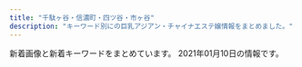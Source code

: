 ```yaml
---
title: "千駄ヶ谷・信濃町・四ツ谷・市ヶ谷"
description: "キーワード別にの巨乳アジアン・チャイナエステ嬢情報をまとめました。"
---
```


新着画像と新着キーワードをまとめています。
2021年01月10日の情報です。

<DmmAffiliateIns />
<KeywordTable
  shops={
    [
    {
        "img_links": [
            "http://lakulaku.info/images/top.jpg",
            "http://lakulaku.info/img/rina.jpg",
            "http://lakulaku.info/img/s06.jpg",
            "http://lakulaku.info/images/titestaff.png",
            "http://lakulaku.info/img/5-1.jpg",
            "http://lakulaku.info/img/5-3.jpg",
            "http://lakulaku.info/img/5-2.jpg",
            "http://lakulaku.info/img/5-5.jpg",
            "http://lakulaku.info/images/staff/mari.jpg",
            "http://lakulaku.info/images/staff/momo.jpg",
            "http://lakulaku.info/images/staff/5-1.jpg",
            "http://lakulaku.info/images/staff/s06.jpg",
            "http://lakulaku.info/img/5-4.jpg",
            "http://lakulaku.info/images/staff/5-3.jpg",
            "http://lakulaku.info/images/staff/sizuka.jpg",
            "http://lakulaku.info/images/staff/ai-a.jpg",
            "http://lakulaku.info/images/staff/rina.jpg",
            "http://lakulaku.info/images/staff/5-5.jpg",
            "http://lakulaku.info/images/mobile.png",
            "http://lakulaku.info/images/staff/5-4.jpg",
            "http://lakulaku.info/swf/baner.jpg",
            "http://lakulaku.info/images/staff/ai.jpg",
            "http://lakulaku.info/images/staff/5-2.jpg",
            "http://lakulaku.info/images/newtit.png",
            "http://lakulaku.info/images/staff/yumi.jpg",
            "http://lakulaku.info/images/staff/nena.jpg"
        ],
        "keywords": {},
        "url": "http://lakulaku.info/",
        "name": "\u767e\u5408",
        "station": "\u56db\u8c37\u4e09\u4e01\u76ee\u99c52\u756a"
    },
    {
        "station": "\u56db\u8c37\u4e09\u4e01\u76ee\u99c53\u756a\u53e3",
        "name": "\u8594\u8587",
        "url": "http://www.bara.relaxjp.info/",
        "keywords": {
            "86": 2,
            "C": 12,
            "87": 6,
            "D": 8
        },
        "img_links": [
            "http://www.bara.relaxjp.info/img/ttl_therapist_top.png",
            "http://www.bara.relaxjp.info/img/goback.jpg",
            "http://www.bara.relaxjp.info/files/001.jpg",
            "http://www.bara.relaxjp.info/images/slider/3.jpg",
            "http://www.bara.relaxjp.info/img/ttl_news.png",
            "http://www.bara.relaxjp.info/img/btn_side_mobile.jpg",
            "http://www.bara.relaxjp.info/img/pickup.jpg",
            "http://www.bara.relaxjp.info/files/001-02.jpg",
            "http://www.bara.relaxjp.info/files/003-02.jpg",
            "http://www.bara.relaxjp.info/files/002.jpg",
            "http://www.bara.relaxjp.info/img/tel.png",
            "http://www.bara.relaxjp.info/files/005.jpg",
            "http://www.bara.relaxjp.info/img/ttl_info.png",
            "http://www.bara.relaxjp.info/images/slider/2.jpg",
            "http://www.bara.relaxjp.info/images/slider/1.jpg",
            "http://www.bara.relaxjp.info/files/003.jpg",
            "http://www.bara.relaxjp.info/files/002-02.jpg",
            "http://www.bara.relaxjp.info/files/005-02.jpg"
        ]
    },
    {
        "url": "http://e-yotsuya.net/",
        "keywords": {
            "C": 14
        },
        "img_links": [
            "http://e-yotsuya.net/images/g12.jpg",
            "http://e-yotsuya.net/images/mobile.png",
            "http://e-yotsuya.net/images/g11.jpg",
            "http://e-yotsuya.net/images/news-tit1.jpg",
            "http://e-yotsuya.net/images/g7.jpg",
            "http://e-yotsuya.net/images/g8.jpg",
            "http://e-yotsuya.net/images/baner.jpg",
            "http://e-yotsuya.net/images/g5.jpg",
            "http://e-yotsuya.net/images/news-tit.png",
            "http://e-yotsuya.net/images/g1.jpg",
            "http://e-yotsuya.net/images/tite-staff1.jpg",
            "http://e-yotsuya.net/images/room.jpg",
            "http://e-yotsuya.net/images/g9.jpg",
            "http://e-yotsuya.net/images/g3.jpg",
            "http://e-yotsuya.net/images/g6.jpg",
            "http://e-yotsuya.net/images/top.jpg",
            "http://e-yotsuya.net/images/tite-staff.jpg",
            "http://e-yotsuya.net/images/g2.jpg",
            "http://e-yotsuya.net/images/baner2.jpg",
            "http://e-yotsuya.net/images/g10.jpg",
            "http://e-yotsuya.net/images/g4.jpg",
            "http://e-yotsuya.net/images/top2.png"
        ],
        "station": "JR\u56db\u30c4\u8c37\u99c5\u8d64\u5742\u53e3",
        "name": "\u30b9\u30de\u30a4\u30eb"
    },
    {
        "url": "http://bimajo.ies.fun/",
        "name": "\u7652\u3057\u306e\u5c4b",
        "keywords": {
            "D": 30,
            "86": 15,
            "85": 15,
            "C": 10
        },
        "img_links": [
            "http://bimajo.ies.fun/images/room4.jpg",
            "http://bimajo.ies.fun/images/s_news.jpg",
            "http://bimajo.ies.fun/photos/sites/71/2020/07/2020072106582415.jpg",
            "http://bimajo.ies.fun/images/s_staff.jpg",
            "http://bimajo.ies.fun/images/mobile.jpg",
            "http://bimajo.ies.fun/photos/sites/71/2020/09/202009020147082.jpg",
            "http://bimajo.ies.fun/images/top.png",
            "http://bimajo.ies.fun/images/s_pick.jpg",
            "http://bimajo.ies.fun/images/end.png",
            "http://bimajo.ies.fun/images/room1.jpg",
            "http://bimajo.ies.fun/images/room2.jpg",
            "http://bimajo.ies.fun/images/room3.jpg",
            "http://bimajo.ies.fun/images/s_face.jpg",
            "http://bimajo.ies.fun/images/news_bj2.png"
        ],
        "station": "\u56db\u8c37\u4e09\u4e01\u76ee\u99c52\u756a\u51fa\u53e3"
    },
    {
        "url": "https://juno-esthe.tokyo/",
        "station": "\u56db\u30c4\u8c37\u99c52\u756a\u53e3",
        "keywords": {
            "\u30bb\u30af\u30b7\u30fc": 5,
            "D": 6,
            "E": 9,
            "C": 27
        },
        "name": "\u30c6\u30a3\u30e9\u30df\u30b9",
        "img_links": [
            "https://juno-esthe.tokyo/wp-content/uploads/2020/06/3456utiramisu.jpg",
            "https://juno-esthe.tokyo/wp-content/themes/este/img/1.jpg",
            "https://juno-esthe.tokyo/wp-content/uploads/2020/07/897621tiramisu.jpg",
            "https://juno-esthe.tokyo/wp-content/uploads/2018/12/90876satiramisu.jpg",
            "https://juno-esthe.tokyo/wp-content/themes/este/img/4.jpg",
            "https://juno-esthe.tokyo/wp-content/themes/este/img/top-img01.png",
            "https://juno-esthe.tokyo/wp-content/themes/este/img/top-img03.png",
            "https://juno-esthe.tokyo/wp-content/themes/este/img/3.jpg",
            "https://juno-esthe.tokyo/wp-content/uploads/2020/09/897654tiramisu.jpg",
            "https://juno-esthe.tokyo/wp-content/uploads/2020/02/99tiramisu.jpg",
            "https://juno-esthe.tokyo/wp-content/themes/este/img/top-img04.png",
            "https://juno-esthe.tokyo/wp-content/themes/este/img/call.png",
            "https://juno-esthe.tokyo/wp-content/uploads/2020/09/786544567tiramisu.jpg",
            "https://juno-esthe.tokyo/wp-content/uploads/2020/07/76521tiramisu.jpg",
            "https://juno-esthe.tokyo/wp-content/uploads/2020/07/32111tiramisu.jpg",
            "https://juno-esthe.tokyo/wp-content/themes/este/img/2.jpg",
            "https://juno-esthe.tokyo/wp-content/themes/este/img/tel_footer.png",
            "https://juno-esthe.tokyo/wp-content/themes/este/img/top-img05.png",
            "https://juno-esthe.tokyo/wp-content/uploads/2020/06/12345678tiramisu.jpg",
            "https://juno-esthe.tokyo/wp-content/uploads/2020/03/567tiramisu.jpg",
            "https://juno-esthe.tokyo/wp-content/uploads/2019/06/waerstdyfugi.jpg",
            "https://juno-esthe.tokyo/wp-content/themes/este/img/top-img02.png",
            "https://juno-esthe.tokyo/wp-content/uploads/2020/12/76tiramisu.jpg",
            "https://juno-esthe.tokyo/wp-content/themes/este/img/tel_header.png",
            "https://juno-esthe.tokyo/wp-content/uploads/2020/03/8880tiramisu.jpg",
            "https://juno-esthe.tokyo/wp-content/uploads/2020/02/estrdyfugi.jpg"
        ]
    },
    {
        "keywords": {
            "D": 294,
            "85": 147,
            "84": 42,
            "83": 21,
            "82": 21,
            "87": 42,
            "86": 147,
            "C": 126
        },
        "station": "\u56db\u8c37\u4e09\u4e01\u76ee\u99c52\u756a\u51fa\u53e3",
        "img_links": [
            "http://aqua.jpn.cm/images/room5.jpg",
            "http://aqua.jpn.cm/photos/sites/16/2019/04/2019042211584069.jpg",
            "http://aqua.jpn.cm/photos/sites/16/2020/12/2020120208263886.jpg",
            "http://aqua.jpn.cm/images/s_staff.png",
            "http://aqua.jpn.cm/photos/sites/16/2018/05/2018052105590585.jpg",
            "http://aqua.jpn.cm/photos/sites/16/2020/04/2020040301184076.jpg",
            "http://aqua.jpn.cm/images/1.jpg",
            "http://aqua.jpn.cm/images/room3.jpg",
            "http://aqua.jpn.cm/images/room2.jpg",
            "http://aqua.jpn.cm/photos/sites/16/2018/01/2018011007031429.jpg",
            "http://aqua.jpn.cm/photos/sites/16/2018/01/2018011007031840.jpg",
            "http://aqua.jpn.cm/images/s_news.jpg",
            "http://aqua.jpn.cm/photos/sites/16/2020/10/2020100508293240.jpg",
            "http://aqua.jpn.cm/images/room1.jpg",
            "http://aqua.jpn.cm/photos/sites/16/2020/12/2020120107363899.jpg",
            "http://aqua.jpn.cm/photos/sites/16/2020/10/2020100906522289.jpg",
            "http://aqua.jpn.cm/photos/sites/16/2020/03/2020030507254950.jpg",
            "http://aqua.jpn.cm/photos/sites/16/2019/03/2019031107062221.jpg",
            "http://aqua.jpn.cm/photos/sites/16/2018/01/2018011007031662.jpg",
            "http://aqua.jpn.cm/photos/sites/16/2018/01/2018013112184869.jpg",
            "http://aqua.jpn.cm/images/s_pick.png",
            "http://aqua.jpn.cm/images/line.jpg",
            "http://aqua.jpn.cm/photos/sites/16/2019/02/2019020108033676.jpg",
            "http://aqua.jpn.cm/images/top.png",
            "http://aqua.jpn.cm/photos/sites/16/2018/03/2018031909460765.jpg",
            "http://aqua.jpn.cm/images/3.jpg",
            "http://aqua.jpn.cm/photos/sites/16/2018/01/2018011007031899.jpg",
            "http://aqua.jpn.cm/images/2.jpg",
            "http://aqua.jpn.cm/images/room4.jpg",
            "http://aqua.jpn.cm/images/mobile.jpg",
            "http://aqua.jpn.cm/photos/sites/16/2018/01/2018011007031723.jpg",
            "http://aqua.jpn.cm/photos/sites/16/2020/09/2020091507031094.jpg",
            "http://aqua.jpn.cm/photos/sites/16/2018/01/2018011007032034.jpg",
            "http://aqua.jpn.cm/photos/sites/16/2018/01/2018011007031997.jpg"
        ],
        "url": "http://aqua.jpn.cm/",
        "name": "\u5149\u540d"
    },
    {
        "keywords": {},
        "img_links": [
            "http://l-rlx.com/images/index_21.jpg",
            "http://l-rlx.com/images/01.jpg",
            "http://l-rlx.com/images/index_07.jpg",
            "http://l-rlx.com/images/index_12.jpg",
            "http://l-rlx.com/images/index_17.jpg",
            "http://l-rlx.com/girl/01.jpg",
            "http://l-rlx.com/images/info_09.jpg",
            "http://l-rlx.com/images/index_05.jpg",
            "http://l-rlx.com/girl/00.jpg",
            "http://l-rlx.com/images/rec_09.jpg",
            "http://l-rlx.com/images/staff_09.jpg",
            "http://l-rlx.com/images/index_16.jpg",
            "http://l-rlx.com/images/02.jpg",
            "http://l-rlx.com/girl/05.jpg",
            "http://l-rlx.com/images/index_14.jpg",
            "http://l-rlx.com/images/sub_09.jpg",
            "http://l-rlx.com/girl/04.jpg",
            "http://l-rlx.com/images/index_06.jpg",
            "http://l-rlx.com/images/index_20.jpg",
            "http://l-rlx.com/images/index_03.jpg",
            "http://l-rlx.com/images/index_01.jpg",
            "http://l-rlx.com/images/03.jpg",
            "http://l-rlx.com/images/index_04.jpg",
            "http://l-rlx.com/images/info.jpg",
            "http://l-rlx.com/girl/03.jpg",
            "http://l-rlx.com/images/index_02.jpg",
            "http://l-rlx.com/girl/02.jpg",
            "http://l-rlx.com/images/rec.jpg"
        ],
        "url": "http://l-rlx.com/",
        "name": "\u30aa\u30fc\u30ed\u30e9",
        "station": "\u56db\u8c37\u4e09\u4e01\u76ee\u99c52\u756a\u53e3"
    },
    {
        "name": "Moon",
        "station": "\u9eb9\u753a\u99c51\u756a\u51fa\u53e3",
        "url": "http://xn--vckg5a9gug.in.net/",
        "keywords": {},
        "img_links": [
            "http://xn--vckg5a9gug.in.net/images/evetop.png",
            "http://xn--vckg5a9gug.in.net/images/top.png",
            "http://xn--vckg5a9gug.in.net/link/menlog.jpg",
            "http://xn--vckg5a9gug.in.net/images/staff_s.png",
            "http://xn--vckg5a9gug.in.net/images/cg05.jpg",
            "http://xn--vckg5a9gug.in.net/images/cg03.jpg",
            "http://xn--vckg5a9gug.in.net/images/cg04.jpg",
            "http://xn--vckg5a9gug.in.net/images/cg07.jpg",
            "http://xn--vckg5a9gug.in.net/images/news.png",
            "http://xn--vckg5a9gug.in.net/images/cg06.jpg"
        ]
    },
    {
        "station": "\u56db\u8c37\u4e09\u4e01\u76ee\u99c52\u756a",
        "name": "ROSA",
        "url": "http://e-rosa.net/",
        "keywords": {},
        "img_links": [
            "http://e-rosa.net/images/rimi.jpg",
            "http://e-rosa.net/images/003.jpg",
            "http://e-rosa.net/images/nei_01.png",
            "http://e-rosa.net/images/te1.jpg",
            "http://e-rosa.net/images/006.jpg",
            "http://e-rosa.net/images/rina1.jpg",
            "http://e-rosa.net/images/rina0.jpg",
            "http://e-rosa.net/images/girlx_top.png",
            "http://e-rosa.net/images/syuri.jpg",
            "http://e-rosa.net/images/y1.jpg",
            "http://e-rosa.net/images/meyi2.jpg",
            "http://e-rosa.net/images/te3.jpg",
            "http://e-rosa.net/images/yuyi.jpg",
            "http://e-rosa.net/images/nei_03.png",
            "http://e-rosa.net/images/news_bottom.jpg",
            "http://e-rosa.net/images/noimage.jpg",
            "http://e-rosa.net/images/girl_01.png",
            "http://e-rosa.net/images/right_bottom.png",
            "http://e-rosa.net/images/009.jpg",
            "http://e-rosa.net/images/haruka.jpg",
            "http://e-rosa.net/images/005.jpg",
            "http://e-rosa.net/images/sejutu6.jpg",
            "http://e-rosa.net/images/ayaka.jpg",
            "http://e-rosa.net/images/right_top.png",
            "http://e-rosa.net/images/004.jpg",
            "http://e-rosa.net/images/sejutu1.jpg",
            "http://e-rosa.net/images/sayaka.jpg",
            "http://e-rosa.net/images/k1.jpg",
            "http://e-rosa.net/images/sejutu2.jpg",
            "http://e-rosa.net/images/lola.jpg",
            "http://e-rosa.net/images/girl_03.png",
            "http://e-rosa.net/images/misa1.jpg",
            "http://e-rosa.net/images/news_top.jpg",
            "http://e-rosa.net/images/002.jpg",
            "http://e-rosa.net/images/pagetop.png",
            "http://e-rosa.net/images/tite-staff.png",
            "http://e-rosa.net/images/sayuri.jpg",
            "http://e-rosa.net/images/te2.jpg",
            "http://e-rosa.net/images/aya1.jpg",
            "http://e-rosa.net/images/girl_top.png",
            "http://e-rosa.net/images/gg1.png",
            "http://e-rosa.net/images/meyi1.jpg",
            "http://e-rosa.net/images/risa.jpg",
            "http://e-rosa.net/images/grande.jpg",
            "http://e-rosa.net/images/sejutu5.jpg",
            "http://e-rosa.net/images/aya2.jpg",
            "http://e-rosa.net/images/yu.jpg",
            "http://e-rosa.net/images/yuri.jpg",
            "http://e-rosa.net/images/y2.jpg",
            "http://e-rosa.net/images/001.jpg",
            "http://e-rosa.net/images/access3.jpg",
            "http://e-rosa.net/images/tite-link.png",
            "http://e-rosa.net/images/g13.jpg",
            "http://e-rosa.net/images/rina2.jpg",
            "http://e-rosa.net/images/kaoli.jpg",
            "http://e-rosa.net/images/tite-magazine.png",
            "http://e-rosa.net/images/yuna.jpg",
            "http://e-rosa.net/images/riya.jpg",
            "http://e-rosa.net/images/g1.jpg",
            "http://e-rosa.net/images/mimi.jpg"
        ]
    }
]
}
/>
<DmmAffiliateScript />
